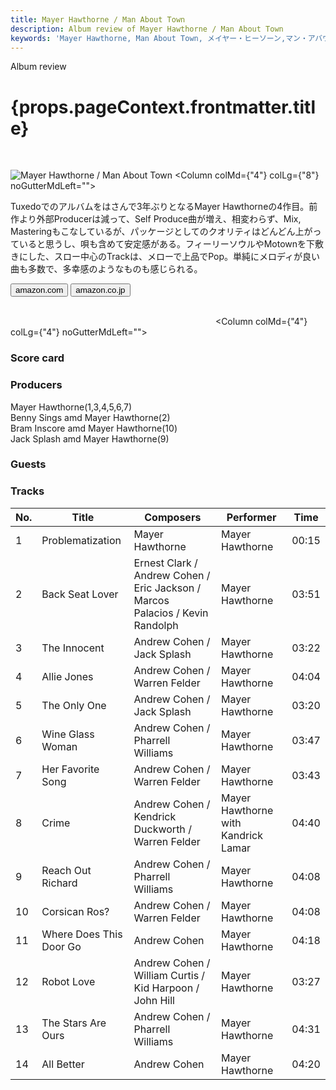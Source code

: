 ```yaml
---
title: Mayer Hawthorne / Man About Town
description: Album review of Mayer Hawthorne / Man About Town
keywords: 'Mayer Hawthorne, Man About Town, メイヤー・ヒーソーン,マン・アバウト・タウン'
---
```




<p className="largeP">Album review</p>
<h1 className="h1--no--margin">{props.pageContext.frontmatter.title}</h1>

<br/>
<Row  className="image-card-group">
	<Column colMd={"3"} colLg={"4"} noGutterMdLeft="">
       <ImageCard>

![Mayer Hawthorne / Man About Town](../../images/cd/mayerhawthorne4L.jpg) 
</ImageCard>
	</Column>
	<Column colMd={"4"} colLg={"8"} noGutterMdLeft="">
	<p>
		Tuxedoでのアルバムをはさんで3年ぶりとなるMayer Hawthorneの4作目。前作より外部Producerは減って、Self Produce曲が増え、相変わらず、Mix, Masteringもこなしているが、パッケージとしてのクオリティはどんどん上がっていると思うし、唄も含めて安定感がある。フィーリーソウルやMotownを下敷きにした、スロー中心のTrackは、メローで上品でPop。単純にメロディが良い曲も多数で、多幸感のようなものも感じられる。
	</p>
	<div>
	  <Button className="button-right-mergin"  href="https://amzn.to/3hdNPeJ" kind="primary" size="small" renderIcon={ArrowUpRight24}>
      amazon.com
    </Button>
    <Button className="button-right-mergin"  href="https://amzn.to/2ZoPrfg" kind="secondary" size="small" renderIcon={ArrowUpRight24}>
      amazon.co.jp
    </Button>
	</div>
	<a href="https://geo.music.apple.com/us/album/man-about-town/1181774096?mt=1&app=music&ls=1&at=11lcug" style="display:inline-block;overflow:hidden;background:url(https://linkmaker.itunes.apple.com/ja-jp/lockup.svg?releaseDate=2016-04-08T00:00:00Z&kind=album&bubble=apple_music&style=mono-black) no-repeat;width:180px;height:45px;"></a>
	<a href="https://geo.music.apple.com/us/album/man-about-town/1181774096?app=itunes&at=11lcug" style="display:inline-block;overflow:hidden;background:url(https://linkmaker.itunes.apple.com/ja-jp/badge-lrg.svg?releaseDate=2016-04-08T00:00:00Z&kind=album&bubble=itunes_music) no-repeat;width:140px;height:45px;"></a>
	</Column>
</Row>
<Row >
	<Column colMd={"4"} colLg={"4"} noGutterMdLeft="">
<div>
  <h3>Score card</h3>
	<SliderJS1 value="5" />
  <SliderJS2 value="2" />
	<SliderJS3 value="1" />
  <SliderJS4 value="8" />
</div>
</Column>
<Column colMd={"8"} colLg={"8"} noGutterMdLeft="">
<div>
<h3>Producers</h3>
<p>
Mayer Hawthorne(1,3,4,5,6,7)
<br/>Benny Sings amd Mayer Hawthorne(2)
<br/>Bram Inscore amd Mayer Hawthorne(10)
<br/>Jack Splash amd Mayer Hawthorne(9)
</p>
<h3>Guests</h3>
<p>
</p>
</div>
</Column>
</Row>

<h3>Tracks</h3>

| No. |	 Title                  |	 Composers                                                                   	|	 Performer                          |	 Time	|
| --- |	----------------------- | ----------------------------------------------------------------------------- | ----------------------------------- | ----- |
|	1	  |	Problematization       	| Mayer Hawthorne                                                              	|	Mayer Hawthorne                    	|	00:15 |
|	2	  |	Back Seat Lover        	| Ernest Clark / Andrew Cohen / Eric Jackson / Marcos Palacios / Kevin Randolph	|	Mayer Hawthorne                    	|	03:51 |
|	3	  |	The Innocent           	| Andrew Cohen / Jack Splash                                                   	|	Mayer Hawthorne                    	|	03:22 |
|	4	  |	Allie Jones            	| Andrew Cohen / Warren Felder                                                 	|	Mayer Hawthorne                    	|	04:04 |
|	5	  |	The Only One           	| Andrew Cohen / Jack Splash                                                   	|	Mayer Hawthorne                    	|	03:20 |
|	6	  |	Wine Glass Woman       	| Andrew Cohen / Pharrell Williams                                             	|	Mayer Hawthorne                    	|	03:47 |
|	7	  |	Her Favorite Song      	| Andrew Cohen / Warren Felder                                                 	|	Mayer Hawthorne                    	|	03:43 |
|	8	  |	Crime                  	| Andrew Cohen / Kendrick Duckworth / Warren Felder                            	|	Mayer Hawthorne with Kandrick Lamar	|	04:40 |
|	9	  |	Reach Out Richard      	| Andrew Cohen / Pharrell Williams                                             	|	Mayer Hawthorne                    	|	04:08 |
|	10	|	Corsican Ros?          	| Andrew Cohen / Warren Felder                                                 	|	Mayer Hawthorne                    	|	04:08 |
|	11	|	Where Does This Door Go	| Andrew Cohen                                                                 	|	Mayer Hawthorne                    	|	04:18 |
|	12	|	Robot Love             	| Andrew Cohen / William Curtis / Kid Harpoon / John Hill                      	|	Mayer Hawthorne                    	|	03:27 |
|	13	|	The Stars Are Ours     	| Andrew Cohen / Pharrell Williams                                             	|	Mayer Hawthorne                    	|	04:31 |
|	14	|	All Better             	| Andrew Cohen                                                                 	|	Mayer Hawthorne                    	|	04:20 |
